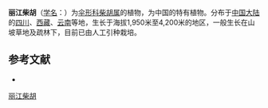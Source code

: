 {{NoteTA|G1=LS}}
{{Speciesbox
| name = 丽江柴胡
| status = 
| status_system = 
| image =
| genus = Bupleurum
| species = rockii
| authority = Wolff in Fedde Repert.
}}

'''丽江柴胡'''（[[学名|学名]]：{{lang|la|''Bupleurum rockii''}}）为[[伞形科|伞形科]][[柴胡属|柴胡属]]的植物，为中国的特有植物。分布于[[中国大陆|中国大陆]]的[[四川|四川]]、[[西藏|西藏]]、[[云南|云南]]等地，生长于海拔1,950米至4,200米的地区，一般生长在山坡草地及疏林下，目前已由人工引种栽培。

== 参考文献 ==
<div class="references-small">
* {{cite web| url =http://www.bioinfo.cn/db05/KmzwSpecies.php?action=view&id=22699| title =丽江柴胡| work =《中国高等植物数据库全库》| publisher =中国科学院微生物研究所| author =昆明植物研究所| accessdate =2009-02-25| deadurl =yes| archiveurl =https://web.archive.org/web/20160305053718/http://www.bioinfo.cn/db05/KmzwSpecies.php?action=view&id=22699| archivedate =2016-03-05}}
</div>
{{Taxonbar|from=Q10877529}}

[[Category:柴胡属|丽江柴胡]]


{{Apiales-stub}}